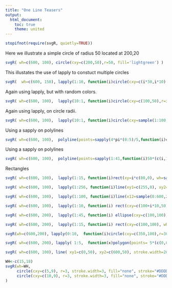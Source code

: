 ```yaml
---
title: "One Line Teasers"
output:
  html_document:
    toc: true
    theme: united
---
```




```r
stopifnot(require(svgR, quietly=TRUE))
```


Here we illustrate a simple circle
of radius 50 located at 200,20
```r
svgR( wh=c(600, 100), circle(cxy=c(200,50),r=50, fill='lightgreen') )
```

This illustates the use of lapply to constuct multiple circles
```r
svgR(  wh=c(600, 150), lapply(1:10, function(i)circle(cxy=c(i*30,i*10),r=5+i, fill=rrgb() ) ))
```

Again using lapply, but with random colors.
```r
svgR( wh=c(600, 100),  lapply(10:1, function(i)circle(cxy=c(100,50),r=i*5, fill=rrgb()) ))
```

Again using lapply, on circle radii.
```r
svgR( wh=c(600, 100),  lapply(10:1, function(i)circle(cxy=sample(1:100,2),r=5+sample(5:50,1), fill=rrgb()) ))
```

Using a sapply on polylines
```r
svgR( wh=c(600, 100),  polyline(points=sapply(4*pi*(0:5)/5,function(i)c(100,50)+50*c(cos(i),sin(i))), fill='none', stroke='red'))
```
Using a sapply on polylines
```r
svgR( wh=c(600, 100),  polyline(points=sapply(1:41,function(i)50*(c(i,1)-i%%2)), fill='red'))
```

Rectangles
```r
svgR( wh=c(600, 100),  lapply(1:15, function(i)rect(xy=i*c(80,0), wh=sample(20:80,2), fill=rrgb())))
```

 
```r
svgR( wh=c(600, 100),  lapply(1:256, function(i)line(xy1=c(255,0), xy2=c(i*2,100), stroke=as.rgb(255-i,128,255-i))))
```

```r
svgR( wh=c(600, 100),  lapply(1:100, function(i)line(x12=sample(0:600,2), y12=c(0,100), stroke=rrgb())))
```

```r
svgR( wh=c(600, 100),  lapply(1:10, function(i) rect(cxy=c(100+i*10,50), wh=c(80+i*10,40), fill='none', stroke=rrgb())))
```

```r
svgR( wh=c(600, 200),  lapply(1:45, function(i) ellipse(cxy=c(100,100), rxy=c(80,40), transform=list(rotate= c(i*4, 100,100)), fill='none', stroke=rrgb())))
```


```r
svgR( wh=c(600, 200),  lapply(1:15, function(i) rect(cxy=c(100,100), wh=c(80,80), transform=list(rotate= c(i*8, 100,100)), fill='none', stroke=rrgb())))
```


```r
svgR(wh=c(600,200), lapply(0:10,  function(i)circle(cxy=c(350,100),r=30,fill=rrgb(),opacity=.3, transform=list(rotate= c(-i*18,300,100)))))
```



```r
svgR( wh=c(600, 200), lapply( 1:5,  function(x)polygon(points= 5*(c(0,0,-4,6, 4, 6)+ x*c(4,6)), fill='brown')))
```

```r
svgR( wh=c(600, 100), line( xy1=c(0,50), xy2=c(600,50), stroke.width=20, stroke.dasharray=8, stroke.dashoffset=16, stroke="lightblue", animate(attributeName="stroke.dashoffset", from=16, to=0 , dur=0.5, repeatCount="indefinite")))
```

```r
WH<-c(15,18)
svgR(wh=WH,
     circle(cxy=c(5,9), r=3, stroke.width=3, fill="none", stroke="#DDDDDD" ),
     circle(cxy=c(10,9), r=3, stroke.width=3, fill="none", stroke="#DDDDDD" )
)
```

